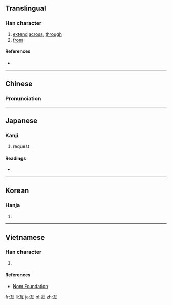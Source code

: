{{also|亘}}<!-- may be replaced by zh-forms -->
==Translingual==

===Han character===
{{Han char|rn=7|rad=二|as=04|sn=6|four=10106|canj=MBM}}

# [[extend]] [[across]], [[through]]
# [[from]]

====References====
* {{Han ref|kx=0087.070|dkj=00265|dj=0183.120|hdz=10019.050|uh=4E99|ud=20121|bh=A5E5|bd=42469}}

----

==Chinese==
{{zh-forms}}

===Pronunciation===
{{zh-pron
|m=gèn,gèng
|c=gang2
|mc=
|oc=y
|ma=
|cat=v,prep
}}

----

==Japanese==

===Kanji===
{{ja-kanji|grade=|rs=二04}}

# request

====Readings====
* {{ja-readings|on=[[こう]] (kō)|kun=[[わたる]] (wataru), [[わたり]] (watari)}}

----

==Korean==

===Hanja===
{{ko-hanja|hangeul=긍|rv=geung|mr=kŭng|y=kung}}

# {{defn|lang=ko|sort=二04}}

----

==Vietnamese==

===Han character===
{{vi-hantu|[[cẳng]], [[cắng]], [[cứng]], [[gắng]], [[hẵng]]|rs=二04}}

# {{defn|lang=vi|sort=二04}}

====References====
* [http://nomfoundation.org/common/nom_details.php?codepoint=4e99 Nom Foundation]

[[fr:亙]]
[[li:亙]]
[[ja:亙]]
[[pl:亙]]
[[zh:亙]]